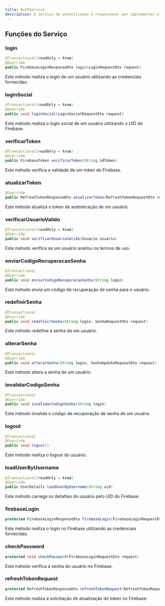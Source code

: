 ```yaml
---
title: AuthService
description: O serviço de autenticação é responsável por implementar a lógica de negócios relacionada à autenticação e autorização de usuários.
---
```


## Funções do Serviço

### login

```java
@Transactional(readOnly = true)
@Override
public FirebaseLoginResponseDto login(LoginRequestDto request)
```

Este método realiza o login de um usuário utilizando as credenciais fornecidas.

### loginSocial

```java
@Transactional(readOnly = true)
@Override
public void loginSocial(LoginSocialRequestDto request)
```

Este método realiza o login social de um usuário utilizando o UID do Firebase.

### verificarToken

```java
@Transactional(readOnly = true)
@Override
public FirebaseToken verificarToken(String idToken)
```

Este método verifica a validade de um token do Firebase.

### atualizarToken

```java
@Override
public RefreshTokenResponseDto atualizarToken(RefreshTokenRequestDto refreshTokenRequestDto)
```

Este método atualiza o token de autenticação de um usuário.

### verificarUsuarioValido

```java
@Transactional(readOnly = true)
@Override
public void verificarUsuarioValido(Usuario usuario)
```

Este método verifica se um usuário aceitou os termos de uso.

### enviarCodigoRecuperacaoSenha

```java
@Transactional
@Override
public void enviarCodigoRecuperacaoSenha(String login)
```

Este método envia um código de recuperação de senha para o usuário.

### redefinirSenha

```java
@Transactional
@Override
public void redefinirSenha(String login, SenhaRequestDto request)
```

Este método redefine a senha de um usuário.

### alterarSenha

```java
@Transactional
@Override
public void alterarSenha(String login, SenhaUpdateRequestDto request)
```

Este método altera a senha de um usuário.

### invalidarCodigoSenha

```java
@Transactional
@Override
public void invalidarCodigoSenha(String login)
```

Este método invalida o código de recuperação de senha de um usuário.

### logout

```java
@Transactional
@Override
public void logout()
```

Este método realiza o logout do usuário.

### loadUserByUsername

```java
@Transactional(readOnly = true)
@Override
public UserDetails loadUserByUsername(String uid)
```

Este método carrega os detalhes do usuário pelo UID do Firebase.

### firebaseLogin

```java
protected FirebaseLoginResponseDto firebaseLogin(FirebaseLoginRequestDto request)
```

Este método realiza o login no Firebase utilizando as credenciais fornecidas.

### checkPassword

```java
protected void checkPassword(FirebaseLoginRequestDto request)
```

Este método verifica a senha do usuário no Firebase.

### refreshTokenRequest

```java
protected RefreshTokenResponseDto refreshTokenRequest(RefreshTokenRequestDto request)
```

Este método realiza a solicitação de atualização do token no Firebase.
